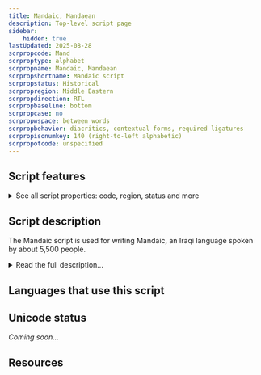 ```yaml
---
title: Mandaic, Mandaean
description: Top-level script page
sidebar:
    hidden: true
lastUpdated: 2025-08-28
scrpropcode: Mand
scrproptype: alphabet
scrpropname: Mandaic, Mandaean
scrpropshortname: Mandaic script
scrpropstatus: Historical
scrpropregion: Middle Eastern
scrpropdirection: RTL
scrpropbaseline: bottom
scrpropcase: no
scrpropwspace: between words
scrpropbehavior: diacritics, contextual forms, required ligatures
scrpropisonumkey: 140 (right-to-left alphabetic)
scrpropotcode: unspecified
---
```



## Script features

<details>
<summary> See all script properties: code, region, status and more</summary>
<ScriptInfo />
</details>

## Script description

The Mandaic script is used for writing Mandaic, an Iraqi language spoken by about 5,500 people.

<details>
<summary>Read the full description...</summary>It is also the script of Classical Mandaic, the liturgical language of the Mandaean religion. The script has been difficult to date, and its exact derivation is controversial, but many scholars believe it to be closely related with a number of scripts descended from Parthian, itself descended from Aramaic writing. Early examples of Mandaic writing reveal that the script has remained relatively unchanged since it began to be used.

Mandaic is written from right to left using a cursive script; some letters undergo slight modifications depending on their position in the word to enable joining on the left and right. The alphabet contains 22 letters, plus a symbol _dushenna_ for the relative particle _di_, which is usually included in the alphabetic inventory. This symbol is composed of two other letters, 'd' and 'i' which can also ligate to form a d+i ligature; this ligature is different from _dushenna_. The first letter, 'a' is sometimes repeated at the end of the alphabet to bring the inventory up to 24 letters, an auspicious number in the Mandaean religion.

As in other Semitic scripts, the letters representing [w] and [y] also represent [u/o] and [i] respectively, but, unlike other Semitic scripts, Mandaic also has a letter specifically for representing [a] and [e]. Vowels are almost always fully represented.

There are three diacritic marks, the _vocalization mark_, the [_gemination_](/reference/glossary#gemination) _mark_ and the _affrication mark_. The vocalization mark, a horizontal stroke below the letter, is used to distinguish the vowel quality of a vowel letter. The gemination mark, a dot below the letter, is used to represent a long consonant. The affrication mark, two dots below the letter, does not simply mark affrication but a number of phonological processes, to enable foreign sounds to be transcribed. For example, it can be written under 't' to produce [θ], but under 'p' it produces [f], and under 'g' it produces [ɣ].

Mandaic writing employs two script-specific punctuation marks which roughly perform the functions of a full stop and of a comma. These are used infrequently.
</details>

## Languages that use this script

<WsList script='Mand' wsMax='5' />

## Unicode status

_Coming soon..._

## Resources

<ScriptResources detailSummary='seemore' />

